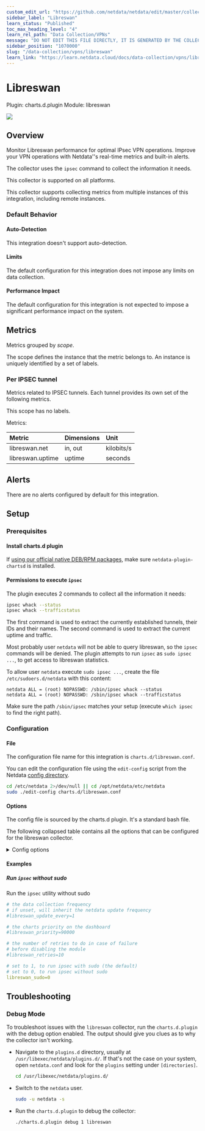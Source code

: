 ```yaml
---
custom_edit_url: "https://github.com/netdata/netdata/edit/master/collectors/charts.d.plugin/libreswan/metadata.yaml"
sidebar_label: "Libreswan"
learn_status: "Published"
toc_max_heading_level: "4"
learn_rel_path: "Data Collection/VPNs"
message: "DO NOT EDIT THIS FILE DIRECTLY, IT IS GENERATED BY THE COLLECTOR'S metadata.yaml FILE"
sidebar_position: "1070000"
slug: "/data-collection/vpns/libreswan"
learn_link: "https://learn.netdata.cloud/docs/data-collection/vpns/libreswan"
---
```



# Libreswan

Plugin: charts.d.plugin
Module: libreswan

<img src="https://img.shields.io/badge/maintained%20by-Netdata-%2300ab44" />

## Overview

Monitor Libreswan performance for optimal IPsec VPN operations. Improve your VPN operations with Netdata''s real-time metrics and built-in alerts.

The collector uses the `ipsec` command to collect the information it needs.

This collector is supported on all platforms.

This collector supports collecting metrics from multiple instances of this integration, including remote instances.


### Default Behavior

#### Auto-Detection

This integration doesn't support auto-detection.

#### Limits

The default configuration for this integration does not impose any limits on data collection.

#### Performance Impact

The default configuration for this integration is not expected to impose a significant performance impact on the system.


## Metrics

Metrics grouped by *scope*.

The scope defines the instance that the metric belongs to. An instance is uniquely identified by a set of labels.



### Per IPSEC tunnel

Metrics related to IPSEC tunnels. Each tunnel provides its own set of the following metrics.

This scope has no labels.

Metrics:

| Metric | Dimensions | Unit |
|:------|:----------|:----|
| libreswan.net | in, out | kilobits/s |
| libreswan.uptime | uptime | seconds |



## Alerts

There are no alerts configured by default for this integration.


## Setup

### Prerequisites

#### Install charts.d plugin

If [using our official native DEB/RPM packages](/docs/maintaining/update-netdata-agents#determine-which-installation-method-you-used), make sure `netdata-plugin-chartsd` is installed.


#### Permissions to execute `ipsec`

The plugin executes 2 commands to collect all the information it needs:

```sh
ipsec whack --status
ipsec whack --trafficstatus
```

The first command is used to extract the currently established tunnels, their IDs and their names.
The second command is used to extract the current uptime and traffic.

Most probably user `netdata` will not be able to query libreswan, so the `ipsec` commands will be denied.
The plugin attempts to run `ipsec` as `sudo ipsec ...`, to get access to libreswan statistics.

To allow user `netdata` execute `sudo ipsec ...`, create the file `/etc/sudoers.d/netdata` with this content:

```
netdata ALL = (root) NOPASSWD: /sbin/ipsec whack --status
netdata ALL = (root) NOPASSWD: /sbin/ipsec whack --trafficstatus
```

Make sure the path `/sbin/ipsec` matches your setup (execute `which ipsec` to find the right path).



### Configuration

#### File

The configuration file name for this integration is `charts.d/libreswan.conf`.


You can edit the configuration file using the `edit-config` script from the
Netdata [config directory](/docs/configuring/configuration#the-netdata-config-directory).

```bash
cd /etc/netdata 2>/dev/null || cd /opt/netdata/etc/netdata
sudo ./edit-config charts.d/libreswan.conf
```
#### Options

The config file is sourced by the charts.d plugin. It's a standard bash file.

The following collapsed table contains all the options that can be configured for the libreswan collector.


<details><summary>Config options</summary>

| Name | Description | Default | Required |
|:----|:-----------|:-------|:--------:|
| libreswan_update_every | The data collection frequency. If unset, will inherit the netdata update frequency. |  | False |
| libreswan_priority | The charts priority on the dashboard |  | False |
| libreswan_retries | The number of retries to do in case of failure before disabling the collector. |  | False |
| libreswan_sudo | Whether to run `ipsec` with `sudo` or not. |  | False |

</details>

#### Examples

##### Run `ipsec` without sudo

Run the `ipsec` utility without sudo

```yaml
# the data collection frequency
# if unset, will inherit the netdata update frequency
#libreswan_update_every=1

# the charts priority on the dashboard
#libreswan_priority=90000

# the number of retries to do in case of failure
# before disabling the module
#libreswan_retries=10

# set to 1, to run ipsec with sudo (the default)
# set to 0, to run ipsec without sudo
libreswan_sudo=0

```


## Troubleshooting

### Debug Mode

To troubleshoot issues with the `libreswan` collector, run the `charts.d.plugin` with the debug option enabled. The output
should give you clues as to why the collector isn't working.

- Navigate to the `plugins.d` directory, usually at `/usr/libexec/netdata/plugins.d/`. If that's not the case on
  your system, open `netdata.conf` and look for the `plugins` setting under `[directories]`.

  ```bash
  cd /usr/libexec/netdata/plugins.d/
  ```

- Switch to the `netdata` user.

  ```bash
  sudo -u netdata -s
  ```

- Run the `charts.d.plugin` to debug the collector:

  ```bash
  ./charts.d.plugin debug 1 libreswan
  ```


